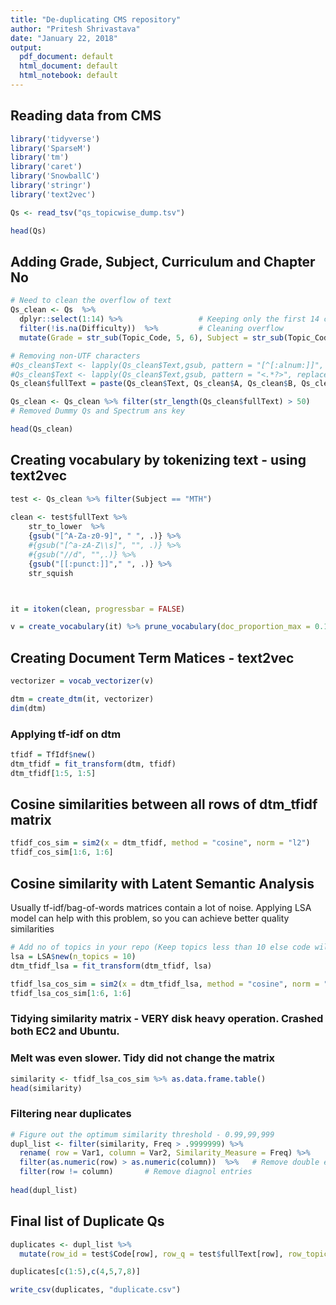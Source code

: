 ```yaml
---
title: "De-duplicating CMS repository"
author: "Pritesh Shrivastava"
date: "January 22, 2018"
output:
  pdf_document: default
  html_document: default
  html_notebook: default
---
```


## Reading data from CMS

```r
library('tidyverse')
library('SparseM')
library('tm')
library('caret')
library('SnowballC')
library('stringr')
library('text2vec')

Qs <- read_tsv("qs_topicwise_dump.tsv")

head(Qs)
```

## Adding Grade, Subject, Curriculum and Chapter No 

```r
# Need to clean the overflow of text
Qs_clean <- Qs  %>%
  dplyr::select(1:14) %>%                 # Keeping only the first 14 columns
  filter(!is.na(Difficulty))  %>%         # Cleaning overflow
  mutate(Grade = str_sub(Topic_Code, 5, 6), Subject = str_sub(Topic_Code, 1, 3), Curriculum = str_sub(Topic_Code, 8, 10), Ch_No = str_sub(Topic_Code, 12, 13))

# Removing non-UTF characters
#Qs_clean$Text <- lapply(Qs_clean$Text,gsub, pattern = "[^[:alnum:]]", replacement = " ")
#Qs_clean$Text <- lapply(Qs_clean$Text,gsub, pattern = "<.*?>", replacement= " ")
Qs_clean$fullText = paste(Qs_clean$Text, Qs_clean$A, Qs_clean$B, Qs_clean$C, Qs_clean$D)

Qs_clean <- Qs_clean %>% filter(str_length(Qs_clean$fullText) > 50)
# Removed Dummy Qs and Spectrum ans key

head(Qs_clean)

```

## Creating vocabulary by tokenizing text - using text2vec

```r
test <- Qs_clean %>% filter(Subject == "MTH") 
  
clean <- test$fullText %>%
    str_to_lower  %>% 
    {gsub("[^A-Za-z0-9]", " ", .)} %>%
    #{gsub("[^a-zA-Z\\s]", "", .)} %>% 
    #{gsub("//d", "",.)} %>%
    {gsub("[[:punct:]]"," ", .)} %>%
    str_squish



it = itoken(clean, progressbar = FALSE)

v = create_vocabulary(it) %>% prune_vocabulary(doc_proportion_max = 0.1, term_count_min = 3)

```

## Creating Document Term Matices - text2vec

```r
vectorizer = vocab_vectorizer(v)

dtm = create_dtm(it, vectorizer)
dim(dtm)

```


### Applying tf-idf on dtm

```r
tfidf = TfIdf$new()
dtm_tfidf = fit_transform(dtm, tfidf)
dtm_tfidf[1:5, 1:5]
```

## Cosine similarities between all rows of dtm_tfidf matrix

```r
tfidf_cos_sim = sim2(x = dtm_tfidf, method = "cosine", norm = "l2")
tfidf_cos_sim[1:6, 1:6]

```

## Cosine similarity with Latent Semantic Analysis

Usually tf-idf/bag-of-words matrices contain a lot of noise. Applying LSA model can help with this problem, so you can achieve better quality similarities

```r
# Add no of topics in your repo (Keep topics less than 10 else code will crash)
lsa = LSA$new(n_topics = 10)
dtm_tfidf_lsa = fit_transform(dtm_tfidf, lsa)

tfidf_lsa_cos_sim = sim2(x = dtm_tfidf_lsa, method = "cosine", norm = "l2")
tfidf_lsa_cos_sim[1:6, 1:6]

```

### Tidying similarity matrix - VERY disk heavy operation. Crashed both EC2 and Ubuntu.
### Melt was even slower. Tidy did not change the matrix

```r
similarity <- tfidf_lsa_cos_sim %>% as.data.frame.table()
head(similarity)

```

### Filtering near duplicates

```r
# Figure out the optimum similarity threshold - 0.99,99,999
dupl_list <- filter(similarity, Freq > .9999999) %>%
  rename( row = Var1, column = Var2, Similarity_Measure = Freq) %>% 
  filter(as.numeric(row) > as.numeric(column))  %>%   # Remove double entries in a symmetric matrix i,j and j,i
  filter(row != column)       # Remove diagnol entries
  
head(dupl_list)
```

## Final list of Duplicate Qs

```r
duplicates <- dupl_list %>% 
  mutate(row_id = test$Code[row], row_q = test$fullText[row], row_topic = test$Topic_Code[row], row_status = test$Status[row],col_id = test$Code[column],  col_q = test$fullText[column],col_topic = test$Topic_Code[column], col_status = test$Status[column]) 

duplicates[c(1:5),c(4,5,7,8)]

write_csv(duplicates, "duplicate.csv")

```